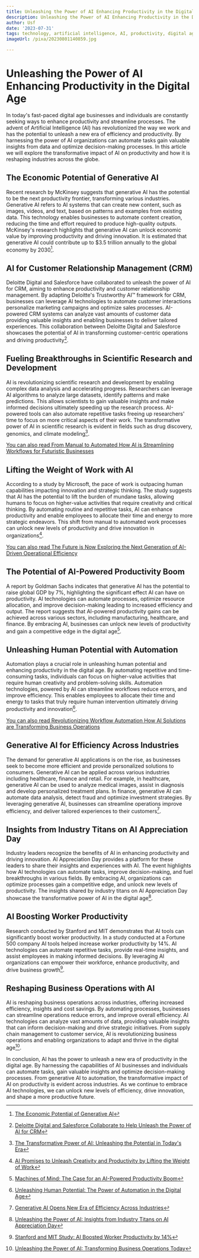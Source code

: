 ```yaml
---
title: Unleashing the Power of AI Enhancing Productivity in the Digital Age
description: Unleashing the Power of AI Enhancing Productivity in the Digital Age
author: Usf
date: '2023-07-31'
tags: technology, artificial intelligence, AI, productivity, digital age
imageUrl: /pixa/20230801140859.jpg

---
```

# Unleashing the Power of AI Enhancing Productivity in the  Digital Age

In today's fast-paced digital age businesses and  individuals are  constantly  seeking ways to enhance productivity and streamline processes. The advent of Artificial Intelligence (AI) has revolutionized the way we work and has the potential to unleash a new  era of  efficiency and productivity. By harnessing the power  of AI organizations can automate tasks gain valuable insights from data and optimize decision-making processes. In this article we will explore the transformative impact of AI  on productivity and how it  is reshaping industries across the globe.

## The Economic Potential of Generative AI

Recent research by McKinsey suggests that generative AI  has the potential to be the next productivity frontier, transforming various industries. Generative AI refers  to AI systems that can create new content, such as images, videos, and text, based  on patterns and examples from existing data. This technology enables businesses to  automate content creation,  reducing the time and effort required to produce high-quality outputs. McKinsey's research highlights that generative AI can  unlock economic  value by improving productivity and driving innovation. It is estimated that generative AI  could contribute up to $3.5 trillion annually  to the global economy by 2030[^1^].

## AI for Customer Relationship Management (CRM)

Deloitte Digital and Salesforce have collaborated to unleash the power of AI for CRM, aiming to enhance  productivity  and customer relationship management. By adapting Deloitte's Trustworthy AI™ framework for CRM, businesses can leverage AI technologies to automate customer interactions personalize marketing campaigns and optimize  sales processes. AI-powered  CRM systems can analyze vast amounts of customer data providing valuable insights and enabling businesses to deliver tailored experiences. This collaboration between Deloitte Digital and Salesforce showcases the potential of  AI in transforming customer-centric operations and driving productivity[^2^].

## Fueling Breakthroughs in Scientific Research and Development

AI is revolutionizing scientific research and development by enabling complex data analysis and accelerating progress. Researchers can leverage AI algorithms to analyze large datasets, identify  patterns and make predictions. This allows scientists to gain  valuable  insights and make informed decisions ultimately speeding up  the research process. AI-powered tools can also automate repetitive tasks freeing up researchers' time  to focus on more critical aspects of their work. The transformative power  of AI in scientific research  is evident  in fields such as drug discovery, genomics, and climate modeling[^3^].

[You can also read From Manual to Automated How  AI is Streamlining Workflows for Futuristic Businesses](From%20Manual%20to%20Automated%20How%20AI%20is%20Streamlining%20Workflows%20for%20Futuristic%20Businesses)


## Lifting the Weight of Work with AI

According to a study by Microsoft, the pace of work is outpacing human capabilities impacting innovation and strategic thinking. The study suggests that AI has the potential to lift  the  burden of mundane tasks, allowing humans to focus on higher-value activities that require creativity  and  critical thinking. By automating  routine and repetitive tasks, AI can enhance productivity  and enable employees to  allocate their time  and energy to more strategic endeavors. This shift from manual to automated work processes  can unlock new levels of productivity  and drive innovation in organizations[^4^].

[You can also read The Future is Now Exploring  the Next Generation of AI-Driven  Operational Efficiency](The%20Future%20is%20Now%20Exploring%20the%20Next%20Generation%20of%20AI-Driven%20Operational%20Efficiency)


## The Potential of AI-Powered Productivity  Boom

A  report  by Goldman Sachs indicates that generative  AI has  the  potential to raise  global GDP by 7%, highlighting the significant effect AI can have  on  productivity.  AI technologies can automate processes, optimize resource allocation, and  improve  decision-making leading to  increased efficiency and output. The report suggests that AI-powered productivity gains can be achieved across various  sectors, including manufacturing,  healthcare, and finance. By embracing AI, businesses can unlock new levels of productivity and gain a competitive edge  in the digital age[^5^].

## Unleashing Human Potential with Automation

Automation plays a crucial role  in unleashing human potential and enhancing productivity in the digital age. By automating  repetitive and time-consuming tasks, individuals can focus on higher-value activities that  require human creativity and problem-solving skills. Automation technologies, powered by AI can streamline workflows reduce errors, and improve efficiency. This enables employees to allocate  their time and energy to tasks that truly require  human intervention ultimately driving productivity and innovation[^6^].

[You can  also  read  Revolutionizing Workflow Automation How  AI Solutions are Transforming Business Operations](Revolutionizing%20Workflow%20Automation%20How%20AI%20Solutions%20are%20Transforming%20Business%20Operations)


## Generative  AI for Efficiency Across Industries

The demand for generative  AI applications is on the rise,  as businesses seek to become more efficient and provide personalized  solutions to consumers. Generative  AI can be applied across various industries including  healthcare, finance and  retail. For example, in  healthcare, generative AI can be used to analyze medical images, assist in diagnosis and  develop personalized treatment plans. In finance, generative AI can automate data analysis, detect fraud and optimize investment strategies. By leveraging generative AI,  businesses can streamline operations improve  efficiency, and  deliver tailored experiences to their customers[^7^].

## Insights from Industry Titans on AI Appreciation Day

Industry leaders recognize  the benefits of AI in enhancing productivity  and driving innovation. AI Appreciation Day provides a platform for these leaders to share their insights and experiences  with AI. The event highlights  how AI technologies can automate tasks, improve decision-making, and fuel breakthroughs in various fields. By embracing AI,  organizations can optimize processes  gain a  competitive edge, and unlock new levels of productivity. The insights shared by industry titans on AI Appreciation Day showcase the transformative power of  AI in the  digital age[^8^].

## AI Boosting Worker Productivity

Research conducted by Stanford and MIT demonstrates that AI tools can significantly boost  worker productivity. In a study  conducted at a Fortune 500 company AI tools helped increase worker productivity by 14%. AI technologies can automate repetitive tasks, provide real-time insights, and  assist employees in making informed decisions. By leveraging  AI  organizations can empower their workforce, enhance  productivity, and drive business growth[^9^].

## Reshaping Business Operations with AI

AI is reshaping business operations across industries,  offering increased efficiency, insights and cost savings. By automating processes, businesses can streamline operations  reduce  errors, and improve overall efficiency. AI technologies can analyze vast amounts of data, providing valuable insights that can inform decision-making and drive strategic  initiatives. From supply chain management to customer service, AI is revolutionizing business  operations and enabling organizations  to adapt and thrive in the digital age[^10^].

In conclusion, AI has the power to unleash a new era of productivity in the digital age. By harnessing the capabilities of AI businesses and individuals can automate tasks, gain valuable insights and optimize decision-making processes. From generative AI to automation, the transformative impact of AI  on productivity is evident across industries. As we  continue to embrace AI technologies, we can unlock new levels of efficiency, drive innovation, and shape a more productive future.

[^1^]: [The Economic Potential of Generative AI](https://www.mckinsey.com/capabilities/mckinsey-digital/our-insights/the-economic-potential-of-generative-ai-the-next-productivity-frontier)
[^2^]: [Deloitte Digital and Salesforce Collaborate to Help Unleash  the Power of AI for CRM](https://www.prnewswire.com/news-releases/deloitte-digital-and-salesforce-collaborate-to-help-unleash-the-power-of-ai-for-crm-301866633.html)
[^3^]:  [The  Transformative Power of AI: Unleashing the Potential in Today's  Era](https://www.linkedin.com/pulse/transformative-power-ai-unleashing-potential-todays-era-kumar)
[^4^]: [AI Promises  to Unleash Creativity and Productivity by  Lifting the Weight of Work](https://news.microsoft.com/en-au/features/ai-promises-to-unleash-creativity-and-productivity-by-lifting-the-weight-of-work/)
[^5^]: [Machines of Mind:  The Case for an AI-Powered Productivity Boom](https://www.brookings.edu/articles/machines-of-mind-the-case-for-an-ai-powered-productivity-boom/)
[^6^]: [Unleashing Human Potential: The Power of Automation in the Digital Age](https://www.devdiscourse.com/article/technology/2468208-unleashing-human-potential-the-power-of-automation-in-the-digital-age)
[^7^]: [Generative AI Opens New Era of  Efficiency Across  Industries](https://blogs.nvidia.com/blog/2023/07/13/generative-ai-for-industries/)
[^8^]: [Unleashing the Power of  AI: Insights from Industry Titans on AI Appreciation Day](https://www.cxotoday.com/specials/unleashing-the-power-of-ai-insights-from-industry-titans-on-ai-appreciation-day/)
[^9^]: [Stanford and MIT Study: AI Boosted Worker  Productivity by 14%](https://www.cnbc.com/2023/04/25/stanford-and-mit-study-ai-boosted-worker-productivity-by-14percent.html)
[^10^]: [Unleashing  the Power of AI: Transforming Business Operations  Today](https://www.atlantic.net/vps-hosting/unleashing-the-power-of-ai-transforming-business-operations-today/)